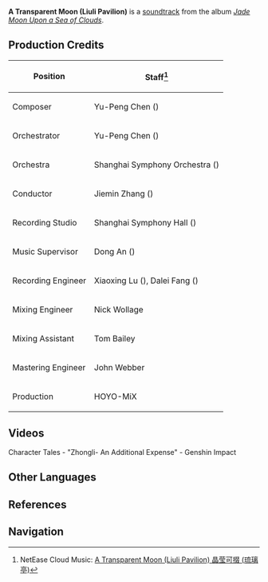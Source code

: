 {{Soundtrack Infobox
|title          =
|image          = Jade Moon Upon a Sea of Clouds.png
|album          = Jade Moon Upon a Sea of Clouds
|disc           = 1
|number         = 09
|featured       =
|featured2      =
|featured3      =
|featured_disc  =
|featured_disc2 =
|featured_disc3 =
|youtube_id     = t1O7LpOTBfM
|youtube_time   = 909
|spotify_id     = 7z7wd71ipTp0SV12oujOiK
|played_in      = Interior;Realm Mansion
|during         = [[Liuli Pavilion]], [[Xinyue Kiosk]], [[Liyue Estate: Exquisite Mansion]]
|domain         =
|previous       = Clear Sky Over Liyue
|next           = Treasury From the Northland
}}
'''A Transparent Moon (Liuli Pavilion)''' is a [[soundtrack]] from the album ''[[Jade Moon Upon a Sea of Clouds]]''.

==Production Credits==
{| class="wikitable" style="text-align:left; height:0.5em"
! Position
! Staff<ref>NetEase Cloud Music: [https://music.163.com/#/song?id=1492275670 A Transparent Moon (Liuli Pavilion) 晶莹可掇 (琉璃亭)]</ref>
|-
! Composer
| Yu-Peng Chen ({{zh|陈致逸}})
|-
! Orchestrator
| Yu-Peng Chen ({{zh|陈致逸}})
|-
! Orchestra
| Shanghai Symphony Orchestra ({{zh|上海交响乐团}})
|-
! Conductor
| Jiemin Zhang ({{zh|张洁敏}})
|-
! Recording Studio
| Shanghai Symphony Hall ({{zh|上海交响乐团音乐厅}})
|-
! Music Supervisor
| Dong An ({{zh|安栋}})
|-
! Recording Engineer
| Xiaoxing Lu ({{zh|陆晓幸}}), Dalei Fang ({{zh|房大磊}})
|-
! Mixing Engineer
| Nick Wollage
|-
! Mixing Assistant
| Tom Bailey
|-
! Mastering Engineer
| John Webber
|-
! Production
| HOYO-MiX
|}

==Videos==
<gallery hideaddbutton="true" captionalign="center">
Character Tales - "Zhongli- An Additional Expense" - Genshin Impact
</gallery>

==Other Languages==
{{Other Languages
|en      = A Transparent Moon (Liuli Pavilion)
|zhs     = 晶莹可掇 (琉璃亭)
|zhs_rm  = Jīngyíng Kěduō (Liúlí-tíng)
|zht     = 晶瑩可掇(琉璃亭)
|zht_rm  = Jīngyíng Kěduó (Liúlí-tíng)
|zh_tl   = Translucent and Tangible (Liuli Pavilion)
|zh_note = The phrase {{Lang|{{Zh|可掇|kěduō}}|zh-Hant=<wbr>|zh-Hant_rm=kěduó}} may be a reference to a line from the poem {{Zh|短歌行|Duǎn Gēxíng}} by the Han dynasty general {{w|Cao Cao}}. The relevant line reads, {{Zh|明明如月，何时可掇？|Míngmíng rú yuè, héshí kěduō?|Brilliant white as the moon, when will one be able to gather it for themselves?}}
|ja      = 透き通る月（琉璃亭）
|ja_rm   = Sukitooru Tsuki (Ruri-tei)
|ja_tl   = A Transparent Moon (Liuli Pavilion)
|tr      = 
|tr_tl   = 
|it      = 
|it_tl   = 
}}

==References==
{{Reflist}}

==Navigation==
{{Soundtrack Navbox|Jade Moon Upon a Sea of Clouds}}